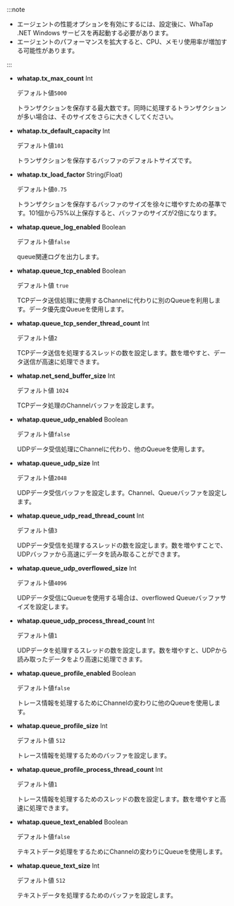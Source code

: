 :::note

-   エージェントの性能オプションを有効にするには、設定後に、WhaTap .NET Windows サービスを再起動する必要があります。
-   エージェントのパフォーマンスを拡大すると、CPU、メモリ使用率が増加する可能性があります。

:::

-   **whatap.tx_max_count** <span class='type'>Int</span>

    デフォルト値`5000`

    トランザクションを保存する最大数です。同時に処理するトランザクションが多い場合は、そのサイズをさらに大きくしてください。

-   **whatap.tx_default_capacity** <span class='type'>Int</span>

    デフォルト値`101`

    トランザクションを保存するバッファのデフォルトサイズです。

-   **whatap.tx_load_factor** <span class='type'>String(Float)</span>

    デフォルト値`0.75`

    トランザクションを保存するバッファのサイズを徐々に増やすための基準です。101個から75%以上保存すると、バッファのサイズが2倍になります。                        

-   **whatap.queue_log_enabled** <span class='type'>Boolean</span>

    デフォルト値`false`

    queue関連ログを出力します。

-   **whatap.queue_tcp_enabled** <span class='type'>Boolean</span>

    デフォルト値 `true`

    TCPデータ送信処理に使用するChannelに代わりに別のQueueを利用します。データ優先度Queueを使用します。

-   **whatap.queue_tcp_sender_thread_count** <span class='type'>Int</span>

    デフォルト値`2`

    TCPデータ送信を処理するスレッドの数を設定します。数を増やすと、データ送信が高速に処理できます。 

-   **whatap.net_send_buffer_size** <span class='type'>Int</span>

    デフォルト値 `1024`

    TCPデータ処理のChannelバッファを設定します。

-   **whatap.queue_udp_enabled** <span class='type'>Boolean</span>

    デフォルト値`false`

    UDPデータ受信処理にChannelに代わり、他のQueueを使用します。

-   **whatap.queue_udp_size** <span class='type'>Int</span>

    デフォルト値`2048`

    UDPデータ受信バッファを設定します。Channel、Queueバッファを設定します。 

-   **whatap.queue_udp_read_thread_count** <span class='type'>Int</span>

    デフォルト値`3`

    UDPデータ受信を処理するスレッドの数を設定します。数を増やすことで、UDPバッファから高速にデータを読み取ることができます。 

-   **whatap.queue_udp_overflowed_size** <span class='type'>Int</span>

    デフォルト値`4096`

    UDPデータ受信にQueueを使用する場合は、overflowed Queueバッファサイズを設定します。

-   **whatap.queue_udp_process_thread_count** <span class='type'>Int</span>

    デフォルト値`1`

    UDPデータを処理するスレッドの数を設定します。数を増やすと、UDPから読み取ったデータをより高速に処理できます。

-   **whatap.queue_profile_enabled** <span class='type'>Boolean</span>

    デフォルト値`false`

    トレース情報を処理するためにChannelの変わりに他のQueueを使用します。

-   **whatap.queue_profile_size** <span class='type'>Int</span>

    デフォルト値 `512`

    トレース情報を処理するためのバッファを設定します。

-   **whatap.queue_profile_process_thread_count** <span class='type'>Int</span>

    デフォルト値`1`

    トレース情報を処理するためのスレッドの数を設定します。数を増やすと高速に処理できます。

-   **whatap.queue_text_enabled** <span class='type'>Boolean</span>

    デフォルト値`false`

    テキストデータ処理をするためにChannelの変わりにQueueを使用します。

-   **whatap.queue_text_size** <span class='type'>Int</span>

    デフォルト値 `512`

    テキストデータを処理するためのバッファを設定します。
